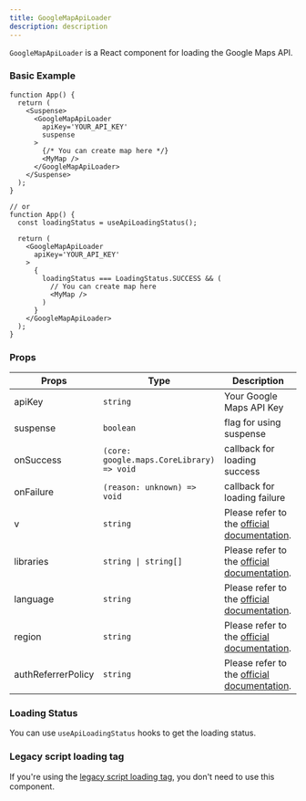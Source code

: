 ```yaml
---
title: GoogleMapApiLoader
description: description
---
```


`GoogleMapApiLoader` is a React component for loading the Google Maps API.

### Basic Example

```tsx
function App() {
  return (
    <Suspense>
      <GoogleMapApiLoader
        apiKey='YOUR_API_KEY'
        suspense
      >
        {/* You can create map here */}
        <MyMap />
      </GoogleMapApiLoader>
    </Suspense>
  );
}

// or
function App() {
  const loadingStatus = useApiLoadingStatus();

  return (
    <GoogleMapApiLoader
      apiKey='YOUR_API_KEY'
    >
      {
        loadingStatus === LoadingStatus.SUCCESS && (
          // You can create map here
          <MyMap />
        )
      }
    </GoogleMapApiLoader>
  );
}
```

### Props

| Props | Type | Description |
| ----------- | ----------- | ----------- |
| apiKey | `string` | Your Google Maps API Key |
| suspense | `boolean` | flag for using suspense |
| onSuccess | `(core: google.maps.CoreLibrary) => void` | callback for loading success |
| onFailure | `(reason: unknown) => void` | callback for loading failure |
| v | `string` | Please refer to the <a href='https://developers.google.com/maps/documentation/javascript/load-maps-js-api#optional_parameters' target='_blank' rel='noreferrer'>official documentation</a>. |
| libraries | `string \| string[]` | Please refer to the <a href='https://developers.google.com/maps/documentation/javascript/load-maps-js-api#optional_parameters' target='_blank' rel='noreferrer'>official documentation</a>. |
| language | `string` | Please refer to the <a href='https://developers.google.com/maps/documentation/javascript/load-maps-js-api#optional_parameters' target='_blank' rel='noreferrer'>official documentation</a>. |
| region | `string` | Please refer to the <a href='https://developers.google.com/maps/documentation/javascript/load-maps-js-api#optional_parameters' target='_blank' rel='noreferrer'>official documentation</a>. |
| authReferrerPolicy | `string` | Please refer to the <a href='https://developers.google.com/maps/documentation/javascript/load-maps-js-api#optional_parameters' target='_blank' rel='noreferrer'>official documentation</a>. |

### Loading Status

You can use `useApiLoadingStatus` hooks to get the loading status.

### Legacy script loading tag

If you're using the [legacy script loading tag](https://developers.google.com/maps/documentation/javascript/load-maps-js-api#use-legacy-tag), you don't need to use this component.
